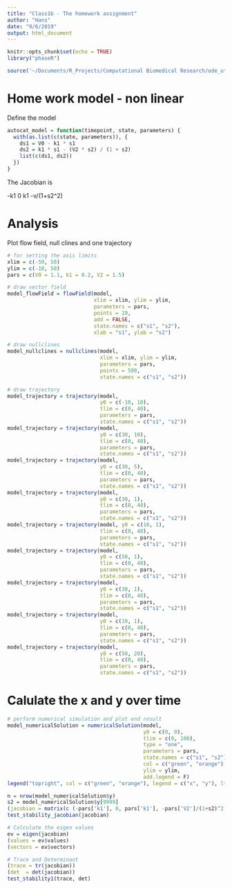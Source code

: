 ```yaml
---
title: "Class1b - The homework assignment"
author: "Hans"
date: "9/6/2019"
output: html_document
---
```


```r
knitr::opts_chunk$set(echo = TRUE)
library("phaseR")
```


```r
source('~/Documents/R_Projects/Computational Biomedical Research/ode_utilities.R')
```

# Home work model - non linear

Define the model 

```r
autocat_model = function(timepoint, state, parameters) { 
  with(as.list(c(state, parameters)), {
    ds1 = V0 - k1 * s1 
    ds2 = k1 * s1 - (V2 * s2) / (1 + s2) 
    list(c(ds1, ds2))
  }) 
}
```


The Jacobian is

-k1       0
k1       -v/(1+s2^2)

# Analysis
Plot flow field, null clines and one trajectory

```r


# for setting the axis limits
xlim = c(-50, 50) 
ylim = c(-10, 50)
pars = c(V0 = 1.1, k1 = 0.2, V2 = 1.5)

# draw vector field
model_flowField = flowField(model, 
                            xlim = xlim, ylim = ylim, 
                            parameters = pars, 
                            points = 19, 
                            add = FALSE, 
                            state.names = c("s1", "s2"),
                            xlab = "s1", ylab = "s2")

# draw nullclines
model_nullclines = nullclines(model, 
                              xlim = xlim, ylim = ylim,
                              parameters = pars,
                              points = 500, 
                              state.names = c("s1", "s2"))

# draw trajectory
model_trajectory = trajectory(model, 
                              y0 = c(-10, 10), 
                              tlim = c(0, 40), 
                              parameters = pars, 
                              state.names = c("s1", "s2"))
model_trajectory = trajectory(model, 
                              y0 = c(30, 10), 
                              tlim = c(0, 40), 
                              parameters = pars, 
                              state.names = c("s1", "s2"))
model_trajectory = trajectory(model, 
                              y0 = c(30, 5), 
                              tlim = c(0, 40), 
                              parameters = pars, 
                              state.names = c("s1", "s2"))
model_trajectory = trajectory(model, 
                              y0 = c(30, 1), 
                              tlim = c(0, 40), 
                              parameters = pars, 
                              state.names = c("s1", "s2"))
model_trajectory = trajectory(model, y0 = c(10, 1), 
                              tlim = c(0, 40), 
                              parameters = pars, 
                              state.names = c("s1", "s2"))
model_trajectory = trajectory(model, 
                              y0 = c(50, 1), 
                              tlim = c(0, 40), 
                              parameters = pars, 
                              state.names = c("s1", "s2"))
model_trajectory = trajectory(model, 
                              y0 = c(30, 1), 
                              tlim = c(0, 40), 
                              parameters = pars, 
                              state.names = c("s1", "s2"))
model_trajectory = trajectory(model, 
                              y0 = c(10, 1), 
                              tlim = c(0, 40), 
                              parameters = pars, 
                              state.names = c("s1", "s2"))
model_trajectory = trajectory(model, 
                              y0 = c(50, 20), 
                              tlim = c(0, 40), 
                              parameters = pars, 
                              state.names = c("s1", "s2"))
```

# Calulate the x and y over time 
```r
# perform numerical simulation and plot end result
model_numericalSolution = numericalSolution(model, 
                                            y0 = c(0, 0), 
                                            tlim = c(0, 100), 
                                            type = "one",
                                            parameters = pars,
                                            state.names = c("s1", "s2"),
                                            col = c("green", "orange"), 
                                            ylim = ylim, 
                                            add.legend = F)
legend("topright", col = c("green", "orange"), legend = c("x", "y"), lty = 1)


```

```r
n = nrow(model_numericalSolution$y)
s2 = model_numericalSolution$y[9999]
(jacobian = matrix(c (-pars['k1'], 0, pars['k1'], -pars['V2']/(1+s2)^2), 2, 2, byrow=TRUE))
test_stability_jacobian(jacobian)

```


```r

# Calculate the eigen values
ev = eigen(jacobian)
(values = ev$values)
(vectors = ev$vectors)

# Trace and Determinant 
(trace = tr(jacobian))
(det  = det(jacobian))
test_stability1(trace, det)

```

